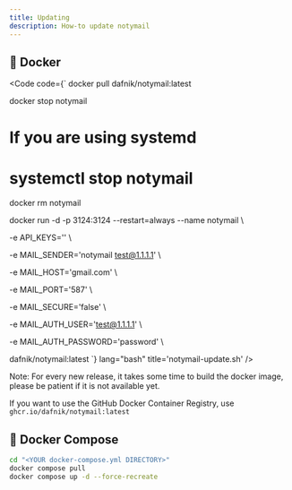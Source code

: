 ```yaml
---
title: Updating
description: How-to update notymail
---
```




## 🐳 Docker

<Code code={`
docker pull dafnik/notymail:latest

docker stop notymail

# If you are using systemd

# systemctl stop notymail

docker rm notymail

docker run -d -p 3124:3124 --restart=always --name notymail \

-e API_KEYS='' \

-e MAIL_SENDER='notymail <test@1.1.1.1>' \

-e MAIL_HOST='gmail.com' \

-e MAIL_PORT='587' \

-e MAIL_SECURE='false' \

-e MAIL_AUTH_USER='test@1.1.1.1' \

-e MAIL_AUTH_PASSWORD='password' \

dafnik/notymail:latest
`} lang="bash" title='notymail-update.sh' />

Note: For every new release, it takes some time to build the docker image, please be patient if it is not available yet.

If you want to use the GitHub Docker Container Registry, use `ghcr.io/dafnik/notymail:latest`

## 🐳 Docker Compose

```bash
cd "<YOUR docker-compose.yml DIRECTORY>"
docker compose pull
docker compose up -d --force-recreate
```
